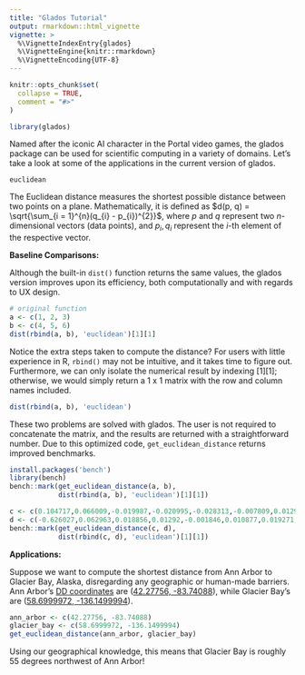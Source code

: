 ```yaml
---
title: "Glados Tutorial"
output: rmarkdown::html_vignette
vignette: >
  %\VignetteIndexEntry{glados}
  %\VignetteEngine{knitr::rmarkdown}
  %\VignetteEncoding{UTF-8}
---
```


```r
knitr::opts_chunk$set(
  collapse = TRUE,
  comment = "#>"
)
```

```r
library(glados)
```

Named after the iconic AI character in the Portal video games, the glados package can be used for scientific computing in a variety of domains. Let's take a look at some of the applications in the current version of glados.

`euclidean`

The Euclidean distance measures the shortest possible distance between two points on a plane. Mathematically, it is defined as $d(p, q) = \sqrt{\sum_{i = 1}^{n}(q_{i} - p_{i})^{2}}$, where $p$ and $q$ represent two $n$-dimensional vectors (data points), and $p_{i}, q_{i}$ represent the $i$-th element of the respective vector.

**Baseline Comparisons:**

Although the built-in `dist()` function returns the same values, the glados version improves upon its efficiency, both computationally and with regards to UX design.

```r
# original function 
a <- c(1, 2, 3)
b <- c(4, 5, 6)
dist(rbind(a, b), 'euclidean')[1][1]
```

Notice the extra steps taken to compute the distance? For users with little experience in R, `rbind()` may not be intuitive, and it takes time to figure out. Furthermore, we can only isolate the numerical result by indexing [1][1]; otherwise, we would simply return a 1 x 1 matrix with the row and column names included.

```r
dist(rbind(a, b), 'euclidean')
```

These two problems are solved with glados. The user is not required to concatenate the matrix, and the results are returned with a straightforward number. Due to this optimized code, `get_euclidean_distance` returns improved benchmarks.

```r
install.packages('bench')
library(bench) 
bench::mark(get_euclidean_distance(a, b),
            dist(rbind(a, b), 'euclidean')[1][1])
```

```r
c <- c(0.104717,0.066009,-0.019987,-0.020995,-0.028313,-0.007809,0.012926,-0.007384,-0.043359,-0.018224,0,0.007343,-0.019177,0.005367,0.00665,-0.005701,0.019818,-0.00152,-0.003645,0.024512,0.010731,-0.00507,-0.002958,-0.009399,-0.002515)
d <- c(-0.626027,0.062963,0.018856,0.01292,-0.001846,0.010877,0.019271,-0.004384,-0.02127,0.002734,0.001786,-0.003597,-0.014717,0,-0.015336,0.0118,-0.002086,0.044721,-0.019986,0.005127,-0.005241,-0.001978,-0.00037,0.003012,-0.002036)
bench::mark(get_euclidean_distance(c, d),
            dist(rbind(c, d), 'euclidean')[1][1])
```

**Applications:**

Suppose we want to compute the shortest distance from Ann Arbor to Glacier Bay, Alaska, disregarding any geographic or human-made barriers. Ann Arbor's [DD coordinates](https://en.wikipedia.org/wiki/Decimal_degrees#:~:text=Decimal%20degrees%20(DD)%20is%20a,as%20OpenStreetMap%2C%20and%20GPS%20devices.) are ([42.27756, -83.74088](https://latitude.to/map/us/united-states/cities/ann-arbor)), while Glacier Bay's are ([58.6999972, -136.1499994](https://latitude.to/articles-by-country/us/united-states/31627/glacier-bay-basin)).

```r
ann_arbor <- c(42.27756, -83.74088) 
glacier_bay <- c(58.6999972, -136.1499994)
get_euclidean_distance(ann_arbor, glacier_bay)
```

Using our geographical knowledge, this means that Glacier Bay is roughly 55 degrees northwest of Ann Arbor!
